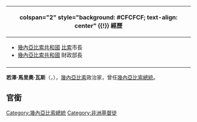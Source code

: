{{blpunsourced|time=2015-08-27T07:09:20+00:00}}
{{expand|time=2015-08-27T07:09:20+00:00}}
{{Infobox Officeholder
| name = 若澤·瓦斯
| image   = [[File:José_Mário_Vaz_2014.jpg|220px]]
| office = [[File:Flag_of_Guinea-Bissau.svg|25px]] [[幾內亞比索總統|幾內亞比索總統]]
| premier = [[巴希羅·賈|巴希羅·賈]]<br>[[阿里斯蒂德斯·戈梅斯|阿里斯蒂德斯·戈梅斯]]
| term_start = 2014年6月23日
| term_end = 2020年2月27日
| predecessor   = [[曼努埃爾·塞里福·尼亞馬喬|曼努埃爾·塞里福·尼亞馬喬]]
| successor     = [[烏馬羅·西索科·恩巴洛|烏馬羅·西索科·恩巴洛]]
| sex =男
| birth_date = {{birth_date_and_age|1957|12|10}}
| birth_place = {{flag|Portuguese Guinea}}[[卡謝烏區|卡謝烏區]]
| death_date =
| death_place =
| party = [[File:Flag_of_PAIGC.svg|25px]] [[几内亚和佛得角非洲独立党|几内亚和佛得角非洲独立党]]
| spouse = 
| children = 
}}

<!-- 學經歷信息開始 -->
{| class="infobox bordered" style="width: 22em; font-size: 90%; text-align: left; float:right;" cellpadding="3"
|- 
! colspan="2" style="background: #CFCFCF; text-align: center" {{!}} 經歷
|-
| colspan="2" style="font-size: 90%" |<div style="text-align: left">
*[[幾內亞比索共和國|幾內亞比索共和國]] [[比索|比索]]市長
*[[幾內亞比索共和國|幾內亞比索共和國]] 財政部長
|-
|}
'''若澤·馬里奧·瓦斯'''（'''{{lang-pt|José Mário Vaz}}'''，{{bd|1957年|12月10日}}），[[幾內亞比索|幾內亞比索]]政治家，曾任[[幾內亞比索總統|幾內亞比索總統]]。

==官銜==
{{start box}}
{{succession box|代總統<br />[[曼努埃爾·塞里福·尼亞馬喬|曼努埃爾·塞里福·尼亞馬喬]]|[[烏馬羅·西索科·恩巴洛|烏馬羅·西索科·恩巴洛]]|[[File:Flag_of_Guinea-Bissau.svg|25px]] [[幾內亞比索總統|幾內亞比索總統]]|2014年－2020年}}
{{end box}}
{{Authority control}}
{{Africa-poli-bio-stub}}

{{DEFAULTSORT: Vaz, Jose}}
[[Category:幾內亞比索總統|Category:幾內亞比索總統]]
[[Category:非洲基督徒|Category:非洲基督徒]]